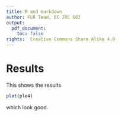 ```yaml
---
title: R and markdown
author: FLR Team, EC JRC G03
output:
  pdf_document:
    toc: false
rights:  Creative Commons Share Alike 4.0
---
```


# Results

This shows the results

```.r
plot(ple4)
```

which look good.
